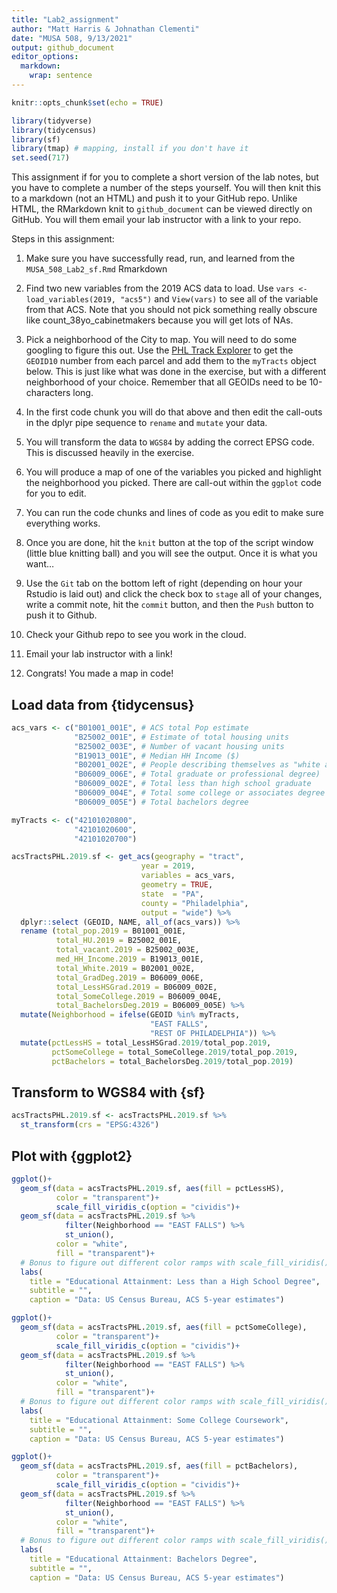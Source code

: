 ```yaml
---
title: "Lab2_assignment"
author: "Matt Harris & Johnathan Clementi"
date: "MUSA 508, 9/13/2021"
output: github_document
editor_options: 
  markdown: 
    wrap: sentence
---
```


```r
knitr::opts_chunk$set(echo = TRUE)
```

```r
library(tidyverse)
library(tidycensus)
library(sf)
library(tmap) # mapping, install if you don't have it
set.seed(717)
```

This assignment if for you to complete a short version of the lab notes, but you have to complete a number of the steps yourself.
You will then knit this to a markdown (not an HTML) and push it to your GitHub repo.
Unlike HTML, the RMarkdown knit to `github_document` can be viewed directly on GitHub.
You will them email your lab instructor with a link to your repo.

Steps in this assignment:

1.  Make sure you have successfully read, run, and learned from the `MUSA_508_Lab2_sf.Rmd` Rmarkdown

2.  Find two new variables from the 2019 ACS data to load.
    Use `vars <- load_variables(2019, "acs5")` and `View(vars)` to see all of the variable from that ACS.
    Note that you should not pick something really obscure like count_38yo_cabinetmakers because you will get lots of NAs.

3.  Pick a neighborhood of the City to map.
    You will need to do some googling to figure this out.
    Use the [PHL Track Explorer](https://data-phl.opendata.arcgis.com/datasets/census-tracts-2010/explore?location=40.002759%2C-75.119097%2C11.91) to get the `GEOID10` number from each parcel and add them to the `myTracts` object below.
    This is just like what was done in the exercise, but with a different neighborhood of your choice.
    Remember that all GEOIDs need to be 10-characters long.

4.  In the first code chunk you will do that above and then edit the call-outs in the dplyr pipe sequence to `rename` and `mutate` your data.

5.  You will transform the data to `WGS84` by adding the correct EPSG code.
    This is discussed heavily in the exercise.

6.  You will produce a map of one of the variables you picked and highlight the neighborhood you picked.
    There are call-out within the `ggplot` code for you to edit.

7.  You can run the code chunks and lines of code as you edit to make sure everything works.

8.  Once you are done, hit the `knit` button at the top of the script window (little blue knitting ball) and you will see the output.
    Once it is what you want...

9.  Use the `Git` tab on the bottom left of right (depending on hour your Rstudio is laid out) and click the check box to `stage` all of your changes, write a commit note, hit the `commit` button, and then the `Push` button to push it to Github.

10. Check your Github repo to see you work in the cloud.

11. Email your lab instructor with a link!

12. Congrats!
    You made a map in code!

## Load data from {tidycensus}

```r
acs_vars <- c("B01001_001E", # ACS total Pop estimate
              "B25002_001E", # Estimate of total housing units
              "B25002_003E", # Number of vacant housing units
              "B19013_001E", # Median HH Income ($)
              "B02001_002E", # People describing themselves as "white alone"
              "B06009_006E", # Total graduate or professional degree)
              "B06009_002E", # Total less than high school graduate
              "B06009_004E", # Total some college or associates degree
              "B06009_005E") # Total bachelors degree

myTracts <- c("42101020800", 
              "42101020600", 
              "42101020700")

acsTractsPHL.2019.sf <- get_acs(geography = "tract",
                             year = 2019,
                             variables = acs_vars,
                             geometry = TRUE,
                             state  = "PA",
                             county = "Philadelphia",
                             output = "wide") %>%
  dplyr::select (GEOID, NAME, all_of(acs_vars)) %>%
  rename (total_pop.2019 = B01001_001E,
          total_HU.2019 = B25002_001E,
          total_vacant.2019 = B25002_003E,
          med_HH_Income.2019 = B19013_001E,
          total_White.2019 = B02001_002E,
          total_GradDeg.2019 = B06009_006E,
          total_LessHSGrad.2019 = B06009_002E,
          total_SomeCollege.2019 = B06009_004E,
          total_BachelorsDeg.2019 = B06009_005E) %>%
  mutate(Neighborhood = ifelse(GEOID %in% myTracts,
                               "EAST FALLS",
                               "REST OF PHILADELPHIA")) %>%
  mutate(pctLessHS = total_LessHSGrad.2019/total_pop.2019,
         pctSomeCollege = total_SomeCollege.2019/total_pop.2019,
         pctBachelors = total_BachelorsDeg.2019/total_pop.2019)

```

## Transform to WGS84 with {sf}

```r
acsTractsPHL.2019.sf <- acsTractsPHL.2019.sf %>% 
  st_transform(crs = "EPSG:4326")
```

## Plot with {ggplot2}

```r
ggplot()+
  geom_sf(data = acsTractsPHL.2019.sf, aes(fill = pctLessHS),
          color = "transparent")+
          scale_fill_viridis_c(option = "cividis")+
  geom_sf(data = acsTractsPHL.2019.sf %>%
            filter(Neighborhood == "EAST FALLS") %>%
            st_union(),
          color = "white",
          fill = "transparent")+
  # Bonus to figure out different color ramps with scale_fill_viridis()
  labs(
    title = "Educational Attainment: Less than a High School Degree",
    subtitle = "",
    caption = "Data: US Census Bureau, ACS 5-year estimates")

```

```r
ggplot()+
  geom_sf(data = acsTractsPHL.2019.sf, aes(fill = pctSomeCollege),
          color = "transparent")+
          scale_fill_viridis_c(option = "cividis")+
  geom_sf(data = acsTractsPHL.2019.sf %>%
            filter(Neighborhood == "EAST FALLS") %>%
            st_union(),
          color = "white",
          fill = "transparent")+
  # Bonus to figure out different color ramps with scale_fill_viridis()
  labs(
    title = "Educational Attainment: Some College Coursework",
    subtitle = "",
    caption = "Data: US Census Bureau, ACS 5-year estimates")

```

```r
ggplot()+
  geom_sf(data = acsTractsPHL.2019.sf, aes(fill = pctBachelors),
          color = "transparent")+
          scale_fill_viridis_c(option = "cividis")+
  geom_sf(data = acsTractsPHL.2019.sf %>%
            filter(Neighborhood == "EAST FALLS") %>%
            st_union(),
          color = "white",
          fill = "transparent")+
  # Bonus to figure out different color ramps with scale_fill_viridis()
  labs(
    title = "Educational Attainment: Bachelors Degree",
    subtitle = "",
    caption = "Data: US Census Bureau, ACS 5-year estimates")

```